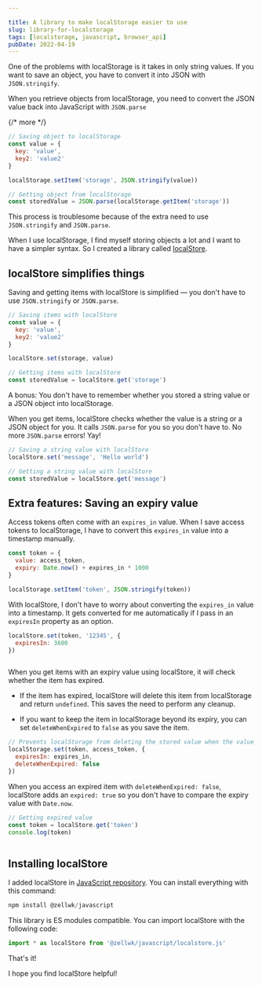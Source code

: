 ```yaml
---

title: A library to make localStorage easier to use
slug: library-for-localstorage
tags: [localstorage, javascript, browser_api]
pubDate: 2022-04-19
---
```



One of the problems with localStorage is it takes in only string values. If you want to save an object, you have to convert it into JSON with `JSON.stringify`.

When you retrieve objects from localStorage, you need to convert the JSON value back into JavaScript with `JSON.parse`

{/* more */}

```js
// Saving object to localStorage
const value = {
  key: 'value',
  key2: 'value2'
}

localStorage.setItem('storage', JSON.stringify(value))
```

```js
// Getting object from localStorage
const storedValue = JSON.parse(localStorage.getItem('storage'))
```

This process is troublesome because of the extra need to use `JSON.stringify` and `JSON.parse`.

When I use localStorage, I find myself storing objects a lot and I want to have a simpler syntax. So I created a library called [localStore](https://github.com/zellwk/javascript/tree/master/src/browser/localstore).

## localStore simplifies things

Saving and getting items with localStore is simplified — you don't have to use `JSON.stringify` or `JSON.parse`.

```js
// Saving items with localStore
const value = {
  key: 'value',
  key2: 'value2'
}

localStore.set(storage, value)
```

```js
// Getting items with localStore
const storedValue = localStore.get('storage')
```

A bonus: You don't have to remember whether you stored a string value or a JSON object into localStorage.

When you get items, localStore checks whether the value is a string or a JSON object for you. It calls `JSON.parse` for you so you don't have to. No more `JSON.parse` errors! Yay!

```js
// Saving a string value with localStore
localStore.set('message', 'Hello world')
```

```js
// Getting a string value with localStore
const storedValue = localStore.get('message')
```

## Extra features: Saving an expiry value

Access tokens often come with an `expires_in` value. When I save access tokens to localStorage, I have to convert this `expires_in` value into a timestamp manually.

```js
const token = {
  value: access_token,
  expiry: Date.now() + expires_in * 1000
}

localStorage.setItem('token', JSON.stringify(token))
```

With localStore, I don't have to worry about converting the `expires_in` value into a timestamp. It gets converted for me automatically if I pass in an `expiresIn` property as an option.

```js
localStore.set(token, '12345', {
  expiresIn: 3600
})
```

<Image src="/images/2022/localstore/localstore-with-expiry.png" alt="" loading="lazy" />

When you get items with an expiry value using localStore, it will check whether the item has expired.

- If the item has expired, localStore will delete this item from localStorage and return `undefined`. This saves the need to perform any cleanup.

- If you want to keep the item in localStorage beyond its expiry, you can set `deleteWhenExpired` to `false` as you save the item.

```js
// Prevents localStorage from deleting the stored value when the value expires
localStorage.set(token, access_token, {
  expiresIn: expires_in,
  deleteWhenExpired: false
})
```

When you access an expired item with `deleteWhenExpired: false`, localStore adds an `expired: true` so you don't have to compare the expiry value with `Date.now`.

```js
// Getting expired value
const token = localStore.get('token')
console.log(token)
```

<Image src="/images/2022/localstore/expired-no-delete.png" alt="" loading="lazy" />

## Installing localStore

I added localStore in [JavaScript repository](https://github.com/zellwk/javascript). You can install everything with this command:

```js
npm install @zellwk/javascript
```

This library is ES modules compatible. You can import localStore with the following code:

```js
import * as localStore from '@zellwk/javascript/localstore.js'
```

That's it!

I hope you find localStore helpful!
